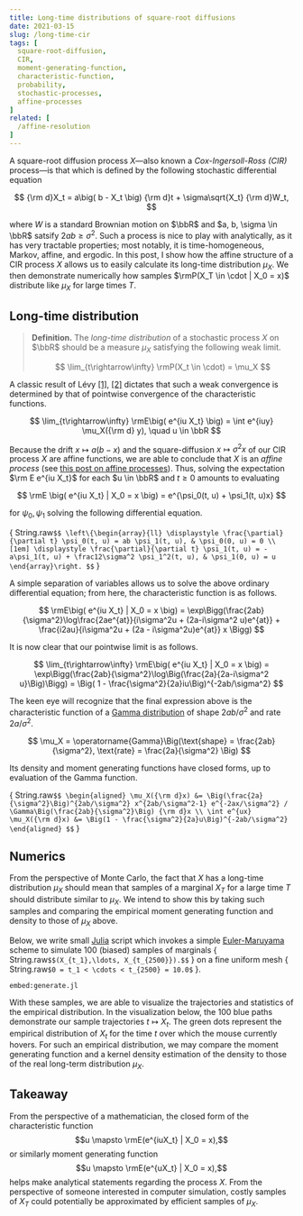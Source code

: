 ```yaml
---
title: Long-time distributions of square-root diffusions
date: 2021-03-15
slug: /long-time-cir
tags: [
  square-root-diffusion, 
  CIR, 
  moment-generating-function, 
  characteristic-function, 
  probability,
  stochastic-processes,
  affine-processes
]
related: [
  /affine-resolution
]
---
```



A square-root diffusion process $X$&mdash;also known a *Cox-Ingersoll-Ross (CIR)* process&mdash;is that which is defined by the following stochastic differential equation

$$ {\rm d}X_t = a\big( b - X_t \big) {\rm d}t + \sigma\sqrt{X_t} {\rm d}W_t, $$

where $W$ is a standard Brownian motion on $\bbR$ and $a, b, \sigma \in \bbR$ satsify $2ab \geq \sigma^2$.
Such a process is nice to play with analytically, as it has very tractable properties; most notably, it is time-homogeneous, Markov, affine, and ergodic.
In this post, I show how the affine structure of a CIR process $X$ allows us to easily calculate its long-time distribution $\mu_X$.
We then demonstrate numerically how samples $\rmP(X_T \in \cdot | X_0 = x)$ distribute like $\mu_X$ for large times $T$.

## Long-time distribution

> **Definition.** The *long-time distribution* of a stochastic process $X$ on $\bbR$ should be a measure $\mu_X$ satisfying the following weak limit.
>
> $$ \lim_{t\rightarrow\infty} \rmP(X_t \in \cdot) = \mu_X $$

A classic result of L&eacute;vy [[1]](https://en.wikipedia.org/wiki/L%C3%A9vy%27s_continuity_theorem), [[2]](https://doi.org/10.1007/978-1-4757-4015-8) dictates that such a weak convergence is determined by that of pointwise convergence of the characteristic functions.

$$ \lim_{t\rightarrow\infty} \rmE\big( e^{iu X_t} \big) = \int e^{iuy} \mu_X({\rm d} y), \quad u \in \bbR $$

Because the drift $x \mapsto a(b - x)$ and the square-diffusion $x \mapsto \sigma^2 x$ of our CIR process $X$ are affine functions, we are able to conclude that $X$ is an *affine process* (see [this post on affine processes](/affine-resolution)).
Thus, solving the expectation $\rm E e^{iu X_t}$ for each $u \in \bbR$ and $t \geq 0$ amounts to evaluating

$$ \rmE \big( e^{iu X_t} | X_0 = x \big) = e^{\psi_0(t, u) + \psi_1(t, u)x} $$

for $\psi_0, \psi_1$ solving the following differential equation.

<span>{ 
  String.raw`$$
    \left\{\begin{array}{ll}
      \displaystyle \frac{\partial}{\partial t} \psi_0(t, u) = ab \psi_1(t, u), & \psi_0(0, u) = 0 \\[1em]
      \displaystyle \frac{\partial}{\partial t} \psi_1(t, u) = -a\psi_1(t, u) + \frac12\sigma^2 \psi_1^2(t, u), & \psi_1(0, u) = u 
    \end{array}\right.
  $$`
}</span>

A simple separation of variables allows us to solve the above ordinary differential equation; from here, the characteristic function is as follows.

$$ \rmE\big( e^{iu X_t} | X_0 = x \big) = \exp\Bigg(\frac{2ab}{\sigma^2}\log\frac{2ae^{at}}{i\sigma^2u + (2a-i\sigma^2 u)e^{at}} + \frac{i2au}{i\sigma^2u + (2a - i\sigma^2u)e^{at}} x \Bigg) $$

It is now clear that our pointwise limit is as follows.

$$ \lim_{t\rightarrow\infty} \rmE\big( e^{iu X_t} | X_0 = x \big) = \exp\Bigg(\frac{2ab}{\sigma^2}\log\Big(\frac{2a}{2a-i\sigma^2 u}\Big)\Bigg) = \Big( 1 - \frac{\sigma^2}{2a}iu\Big)^{-2ab/\sigma^2} $$

The keen eye will recognize that the final expression above is the characteristic function of a [Gamma distribution](https://en.wikipedia.org/wiki/Gamma_distribution) of shape $2ab/\sigma^2$ and rate $2a/\sigma^2$.

$$ \mu_X = \operatorname{Gamma}\Big(\text{shape} = \frac{2ab}{\sigma^2}, \text{rate} = \frac{2a}{\sigma^2} \Big) $$

Its density and moment generating functions have closed forms, up to evaluation of the Gamma function.

<span>{ String.raw`$$
  \begin{aligned}
    \mu_X({\rm d}x) &= \Big(\frac{2a}{\sigma^2}\Big)^{2ab/\sigma^2} x^{2ab/\sigma^2-1} e^{-2ax/\sigma^2} / \Gamma\Big(\frac{2ab}{\sigma^2}\Big) {\rm d}x \\
    \int e^{ux} \mu_X({\rm d}x) &= \Big(1 - \frac{\sigma^2}{2a}u\Big)^{-2ab/\sigma^2}
  \end{aligned}
$$` }</span>


## Numerics

From the perspective of Monte Carlo, the fact that $X$ has a long-time distribution $\mu_X$ should mean that samples of a marginal $X_T$ for a large time $T$ should distribute similar to $\mu_X$.
We intend to show this by taking such samples and comparing the empirical moment generating function and density to those of $\mu_X$ above.

Below, we write small [Julia](https://julialang.org/) script which invokes a simple [Euler-Maruyama](https://en.wikipedia.org/wiki/Euler%E2%80%93Maruyama_method) scheme to simulate $100$ (biased) samples of marginals
<span>{ String.raw`$$(X_{t_1},\ldots, X_{t_{2500}}).$$` }</span>
on a fine uniform mesh <span>{ String.raw`$0 = t_1 < \cdots < t_{2500} = 10.0$` }</span>.

`embed:generate.jl`

With these samples, we are able to visualize the trajectories and statistics of the empirical distribution.
In the visualization below, the $100$ blue paths demonstrate our sample trajectories $t \mapsto X_t$.
The green dots represent the empirical distribution of $X_t$ for the time $t$ over which the mouse currently hovers.
For such an empirical distribution, we may compare the moment generating function and a kernel density estimation of the density to those of the real long-term distribution $\mu_X$.

<Visualization />

## Takeaway

From the perspective of a mathematician, the closed form of the characteristic function 
$$u \mapsto \rmE(e^{iuX_t} | X_0 = x),$$ 
or similarly moment generating function 
$$u \mapsto \rmE(e^{uX_t} | X_0 = x),$$
helps make analytical statements regarding the process $X$.
From the perspective of someone interested in computer simulation, costly samples of $X_T$ could potentially be approximated by efficient samples of $\mu_X$.
